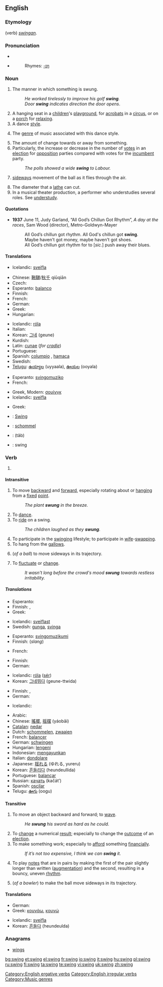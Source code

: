 {{rfc|Intransitive unknown/invalid header}}
{{wikipedia}}
==English==

===Etymology===
(verb) {{OE.}} ''[[swingan]]''.

===Pronunciation===
* {{IPA|/'swɪŋ/}}
* {{audio|en-us-swing.ogg|Audio (US)}}
*: Rhymes: [[Rhymes:English:-ɪŋ|-ɪŋ]]

===Noun===
{{en-noun}}

# The manner in which something is swung.
#: ''He worked tirelessly to improve his golf '''swing'''.''
#: ''Door '''swing''' indicates direction the door opens''.
# A hanging seat in a [[children]]'s [[playground]], for [[acrobats]] in a [[circus]], or on a [[porch]] for [[relax]]ing.
# A dance [[style]].
# {{music}} The [[genre]] of music associated with this dance style.
# The amount of change towards or away from something.
# Particularly, the increase or decrease in the number of [[vote]]s in an [[election]] for [[opposition]] parties compared with votes for the [[incumbent]] party.
#: ''The polls showed a wide '''swing''' to Labour.''
# {{cricket}} [[sideways]] movement of the ball as it flies through the air.
# The diameter that a [[lathe]] can cut.
# In a musical theater production, a performer who understudies several roles.  See [[w:understudy|understudy]].

====Quotations====
* '''1937''' June 11, Judy Garland, “All God’s Chillun Got Rhythm”, ''A day at the races'', Sam Wood (director), Metro-Goldwyn-Mayer
*: All God’s chillun got rhythm. All God's chillun got '''swing'''.
*: Maybe haven't got money, maybe haven't got shoes.
*: All God’s chillun got rhythm for to [''sic.''] push away their blues.

====Translations====
{{trans-top|manner in which something is swung}}
* Icelandic: [[sveifla]] {{f}}
{{trans-mid}}
{{trans-bottom}}

{{trans-top|hanging seat}}
* Chinese: [[鞦韆]]/[[秋千]] qiūqiān
* Czech: {{t-|cs|houpačka|f}}
* Esperanto: [[balanco]]
* Finnish: {{t-|fi|keinu}}
* French: {{t+|fr|balançoire|f}}
* German: {{t+|de|Schaukel}}
* Greek: {{t+|el|κούνια|f|tr=kunia|sc=Grek}}
* Hungarian: {{t+|hu|hinta}}
{{trans-mid}}
* Icelandic: [[róla]] {{f}}
* Italian: {{t-|it|altalena|f}}
* Korean: [[그네]] (geune)
* Kurdish: {{KUchar|[[جۆلانه‌]]}}
* Latin: [[cunae]] (''for [[cradle]]'')
* Portuguese: {{t+|pt|balanço}}
* Spanish: [[columpio]] {{m}}, [[hamaca]] {{f}} {{italbrac|Argentina|Uruguay}}
* Swedish: {{t+|sv|gunga}}
* [[Telugu]]:  [[ఉయ్యాల]] (uyyaala), [[ఊయల]] (ooyala)
{{trans-bottom}}

{{trans-top|dance style}}
{{trans-mid}}
{{trans-bottom}}

{{trans-top|music style}}
* Esperanto: [[svingomuziko]]
* French: {{t+|fr|swing|m}}
{{trans-mid}}
* Greek, Modern: [[σουίνγκ]] {{n}}
* Icelandic: [[sveifla]] {{f}}
{{trans-bottom}}

{{trans-top|amount of change towards or away from}}
{{trans-mid}}
{{trans-bottom}}

{{trans-top|electoral change}}
* Greek: {{t+|el|μεταστροφή|f|sc=Grek}}
{{trans-mid}}
{{trans-bottom}}

{{trans-top|jive talk (''this sense is currently subject to verification'')}}
{{trans-mid}}
{{trans-bottom}}

{{trans-top|sideways movement of a cricket ball as it flies through the air}}
{{trans-mid}}
{{trans-bottom}}

{{trans-top|diameter that a lathe can cut}}
{{trans-mid}}
{{trans-bottom}}

{{trans-top|substitute musical theater performer}}
{{trans-mid}}
{{trans-bottom}}

{{checktrans-top}}
* {{ttbc|French}}: [[Swing]] {{m}}
* {{ttbc|Dutch}}: [[schommel]] {{m}}
* {{ttbc|Persian}}: {{fa-Arab|[[تاب]]}} (tâb)
* {{ttbc|Swedish}}: swing
{{trans-bottom}}

===Verb===
{{en-verb|swings|swinging|'''[[swang]]''' or '''[[swung]]'''|'''[[swung]]''' or (archaic) '''[[swungen]]'''}}

# {{defn|English}}

====Intransitive====
# To move [[backward]] and [[forward]], especially rotating about or [[hang]]ing from a [[fixed]] [[point]].
#: ''The plant '''swung''' in the breeze.''
# To [[dance]].
# To [[ride]] on a swing.
#: ''The children laughed as they '''swung'''.''
# To participate in the [[w:swinging|swinging]] lifestyle; to participate in [[wife]]-[[swapping]].
# To hang from the [[gallows]].
# {{cricket}} (''of a ball'') to move sideways in its trajectory.
# To [[fluctuate]] or [[change]].
#: ''It wasn't long before the crowd's mood '''swung''' towards restless irritability.''

=====Translations=====
{{trans-top|to do a reciprocating movement}}
* Esperanto: {{t-|eo|balanci|xs=Esperanto}}
* Finnish: {{t-|fi|heilua}}, {{t-|fi|keinua}}
* Greek: {{t+|el|κουνιέμαι|tr=kuniemai|sc=Grek}}
{{trans-mid}}
* Icelandic: [[sveiflast]]
* Swedish: [[gunga]], [[svinga]]
{{trans-bottom}}

{{trans-top|to dance}}
* Esperanto: [[svingomuzikumi]]
* Finnish: {{t|fi|svengata}} (''slang'')
{{trans-mid}}
* French: {{t+|fr|swinguer}}
{{trans-bottom}}

{{trans-top|to ride on a swing}}
* Finnish: {{t-|fi|keinua}}
* German: {{t+|de|schaukeln}}
{{trans-mid}}
* Icelandic: [[róla]] ([[sig|sér]])
* Korean: [[그네]][[뛰다]] (geune-ttwida)
{{trans-bottom}}

{{trans-top|to hang on gallows}}
* Finnish: {{t-|fi|roikkua}}, {{t-|fi|heilua}}
* German: {{t+|de|baumeln}}
{{trans-mid}}
* Icelandic: {{t+|is|hanga}}
{{trans-bottom}}

{{checktrans-top}}
* Arabic: {{Arab|[[تأرجح]]}} {{unicode|(ta’árjaħa)}}
* Chinese: [[搖擺]], [[摇摆]] (yáobǎi)
* [[Catalan]]: [[nedar]]
* Dutch: [[schommelen]], [[zwaaien]]
* French: [[balancer]]
* German: [[schwingen]]
* Hungarian: [[lengeni]]
* Indonesian: [[ayun|mengayunkan]]
* Italian: [[dondolare]]
* Japanese: [[揺れる]] (ゆれる, yureru)
* Korean: [[흔들리다]] (heundeullida)
* Portuguese: [[balançar]]
* Russian: [[качать]] (kačát’)
* Spanish: [[oscilar]]
* Telugu: [[ఊగు]] (oogu)
{{trans-bottom}}

====Transitive====
# To move an object backward and forward; to [[wave]].
#: ''He '''swung''' his sword as hard as he could.''
# To [[change]] a numerical [[result]]; especially to change the [[outcome]] of an [[election]].
# To make something work; especially to [[afford]] something [[financially]].
#: ''If it’s not too expensive, I think we can '''swing''' it.''
# {{music}} To play [[notes]] that are in pairs by making the first of the pair slightly longer than written ([[augment]]ation) and the second, resulting in a bouncy, uneven [[rhythm]].
# {{cricket}} (''of a bowler'') to make the ball move sideways in its trajectory.

====Translations====
{{trans-top|object movement}}
* German: {{t+|de|schwingen}}
* Greek: [[κουνάω]], [[κουνώ]]
{{trans-mid}}
* Icelandic: [[sveifla]]
* Korean: [[흔들다]] (heundeulda)
{{trans-bottom}}

===Anagrams===
* [[wings]]

[[Category:English ergative verbs]]
[[Category:English irregular verbs]]
[[Category:Music genres]]

[[bg:swing]]
[[et:swing]]
[[el:swing]]
[[fr:swing]]
[[io:swing]]
[[it:swing]]
[[hu:swing]]
[[pl:swing]]
[[ru:swing]]
[[fi:swing]]
[[ta:swing]]
[[te:swing]]
[[vi:swing]]
[[uk:swing]]
[[zh:swing]]
